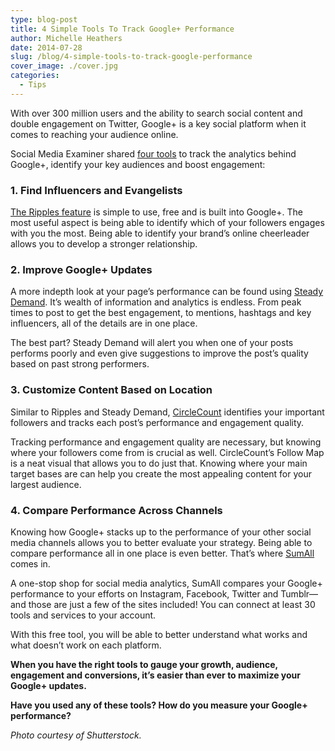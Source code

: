 ```yaml
---
type: blog-post
title: 4 Simple Tools To Track Google+ Performance
author: Michelle Heathers
date: 2014-07-28
slug: /blog/4-simple-tools-to-track-google-performance
cover_image: ./cover.jpg
categories:
  - Tips
---
```


With over 300 million users and the ability to search social content and double engagement on Twitter, Google+ is a key social platform when it comes to reaching your audience online.

Social Media Examiner shared [four tools][1] to track the analytics behind Google+, identify your key audiences and boost engagement:

### 1. Find Influencers and Evangelists

[The Ripples feature][2] is simple to use, free and is built into Google+. The most useful aspect is being able to identify which of your followers engages with you the most. Being able to identify your brand’s online cheerleader allows you to develop a stronger relationship.

### 2. Improve Google+ Updates

A more indepth look at your page’s performance can be found using [Steady Demand][3]. It’s wealth of information and analytics is endless. From peak times to post to get the best engagement, to mentions, hashtags and key influencers, all of the details are in one place.

The best part? Steady Demand will alert you when one of your posts performs poorly and even give suggestions to improve the post’s quality based on past strong performers.

### 3. Customize Content Based on Location

Similar to Ripples and Steady Demand, [CircleCount][4] identifies your important followers and tracks each post’s performance and engagement quality.

Tracking performance and engagement quality are necessary, but knowing where your followers come from is crucial as well. CircleCount’s Follow Map is a neat visual that allows you to do just that. Knowing where your main target bases are can help you create the most appealing content for your largest audience.

### 4. Compare Performance Across Channels

Knowing how Google+ stacks up to the performance of your other social media channels allows you to better evaluate your strategy. Being able to compare performance all in one place is even better. That’s where [SumAll][5] comes in.

A one-stop shop for social media analytics, SumAll compares your Google+ performance to your efforts on Instagram, Facebook, Twitter and Tumblr—and those are just a few of the sites included! You can connect at least 30 tools and services to your account.

With this free tool, you will be able to better understand what works and what doesn’t work on each platform.

**When you have the right tools to gauge your growth, audience, engagement and conversions, it’s easier than ever to maximize your Google+ updates.**

**Have you used any of these tools? How do you measure your Google+ performance?**

_Photo courtesy of Shutterstock._

[1]: http://www.socialmediaexaminer.com/tools-to-measure-google-plus/
[2]: https://plus.google.com/ripple/details
[3]: https://www.steadydemand.com/
[4]: http://www.circlecount.com/
[5]: https://sumall.com/
